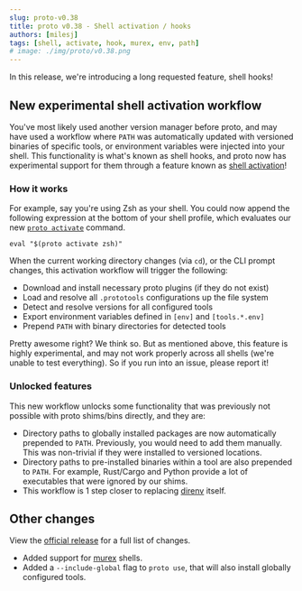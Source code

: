 ```yaml
---
slug: proto-v0.38
title: proto v0.38 - Shell activation / hooks
authors: [milesj]
tags: [shell, activate, hook, murex, env, path]
# image: ./img/proto/v0.38.png
---
```


In this release, we're introducing a long requested feature, shell hooks!

<!--truncate-->

## New experimental shell activation workflow

You've most likely used another version manager before proto, and may have used a workflow where `PATH` was automatically updated with versioned binaries of specific tools, or environment variables were injected into your shell. This functionality is what's known as shell hooks, and proto now has experimental support for them through a feature known as [shell activation](/docs/proto/workflows#shell-activation)!

### How it works

For example, say you're using Zsh as your shell. You could now append the following expression at the bottom of your shell profile, which evaluates our new [`proto activate`](/docs/proto/commands/activate) command.

```shell
eval "$(proto activate zsh)"
```

When the current working directory changes (via `cd`), or the CLI prompt changes, this activation workflow will trigger the following:

- Download and install necessary proto plugins (if they do not exist)
- Load and resolve all `.prototools` configurations up the file system
- Detect and resolve versions for all configured tools
- Export environment variables defined in `[env]` and `[tools.*.env]`
- Prepend `PATH` with binary directories for detected tools

Pretty awesome right? We think so. But as mentioned above, this feature is highly experimental, and may not work properly across all shells (we're unable to test everything). So if you run into an issue, please report it!

### Unlocked features

This new workflow unlocks some functionality that was previously not possible with proto shims/bins directly, and they are:

- Directory paths to globally installed packages are now automatically prepended to `PATH`. Previously, you would need to add them manually. This was non-trivial if they were installed to versioned locations.
- Directory paths to pre-installed binaries within a tool are also prepended to `PATH`. For example, Rust/Cargo and Python provide a lot of executables that were ignored by our shims.
- This workflow is 1 step closer to replacing [direnv](https://direnv.net/) itself.

## Other changes

View the [official release](https://github.com/moonrepo/proto/releases/tag/v0.38.0) for a full list
of changes.

- Added support for [murex](https://murex.rocks/) shells.
- Added a `--include-global` flag to `proto use`, that will also install globally configured tools.
